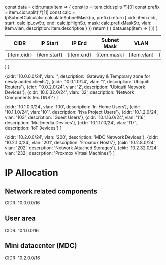 
  const data = cidrs.map(item => {
    const ip = item.cidr.split('/')[0]
    const prefix = item.cidr.split('/')[1]
    const calc = IpSubnetCalculator.calculateSubnetMask(ip, prefix)
    return {
      cidr: item.cidr,
      start: calc.ipLowStr,
      end: calc.ipHighStr,
      mask: calc.prefixMaskStr,
      vlan: item.vlan,
      description: item.description
    }
  })
  return (
    <table>
      <thead>
        <tr>
          <th>CIDR</th>
          <th>IP Start</th>
          <th>IP End</th>
          <th>Subnet Mask</th>
          <th>VLAN</th>
          <th>Description</th>
        </tr>
      </thead>
      <tbody>
        {
          data.map(item => (
            <tr key={item.cidr}>
              <td>{item.cidr}</td>
              <td>{item.start}</td>
              <td>{item.end}</td>
              <td>{item.mask}</td>
              <td>{item.vlan}</td>
              <td>{item.description}</td>
            </tr>
          ))
        }
      </tbody>
    </table>
  )
}

  {cidr: '10.0.0.0/24',     vlan: '',      description: 'Gateway & Temporary zone for newly added clients'},
  {cidr: '10.0.1.0/24',     vlan: '1',     description: 'Ubiquiti Routers'},
  {cidr: '10.0.2.0/24',     vlan: '2',     description: 'Ubiquiti Network Devices'},
  {cidr: '10.0.32.0/24',    vlan: '32',    description: 'Network Components (ex. DNS)'}
]

  {cidr: '10.1.0.0/24',     vlan: '100',   description: 'In-Home Users'},
  {cidr: '10.1.1.0/24',     vlan: '101',   description: 'Nya Project Users'},
  {cidr: '10.1.2.0/24',     vlan: '103',   description: 'Guest Users'},
  {cidr: '10.1.16.0/24',    vlan: '116',   description: 'Multimedia Devices'},
  {cidr: '10.1.17.0/24',    vlan: '117',   description: 'IoT Devices'}
]

  {cidr: '10.2.0.0/24',     vlan: '200',   description: 'MDC Network Devices'},
  {cidr: '10.2.1.0/24',     vlan: '201',   description: 'Proxmox Hosts'},
  {cidr: '10.2.8.0/24',     vlan: '202',   description: 'Network Attached Storages'},
  {cidr: '10.2.32.0/24',    vlan: '232',   description: 'Proxmox Virtual Machines'}
]

# IP Allocation

## Network related components

<Callout type="info">
  CIDR: 10.0.0.0/16
</Callout>
<CidrTable cidrs={network} />

## User area

<Callout type="info">
  CIDR: 10.1.0.0/16
</Callout>
<CidrTable cidrs={users} />

## Mini datacenter (MDC)

<Callout type="info">
  CIDR: 10.2.0.0/16
</Callout>
<CidrTable cidrs={mdc} />


